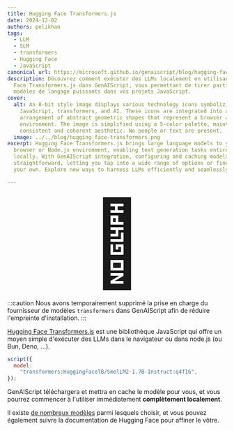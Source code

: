 ```yaml
---
title: Hugging Face Transformers.js
date: 2024-12-02
authors: pelikhan
tags:
  - LLM
  - SLM
  - transformers
  - Hugging Face
  - JavaScript
canonical_url: https://microsoft.github.io/genaiscript/blog/hugging-face-transformers
description: Découvrez comment exécuter des LLMs localement en utilisant Hugging
  Face Transformers.js dans GenAIScript, vous permettant de tirer parti de
  modèles de langage puissants dans vos projets JavaScript.
cover:
  alt: An 8-bit style image displays various technology icons symbolizing
    JavaScript, transformers, and AI. These icons are integrated into an
    arrangement of abstract geometric shapes that represent a browser and server
    environment. The image is simplified using a 5-color palette, maintaining a
    consistent and coherent aesthetic. No people or text are present.
  image: ../../blog/hugging-face-transformers.png
excerpt: Hugging Face Transformers.js brings large language models to your
  browser or Node.js environment, enabling text generation tasks entirely
  locally. With GenAIScript integration, configuring and caching models is
  straightforward, letting you tap into a wide range of options or fine-tune
  your own. Explore new ways to harness LLMs efficiently and seamlessly.

---
```



<BlogNarration />

<p style="text-align:center">
  <span style="font-size: 12rem;">🤗</span>
</p>

:::caution
Nous avons temporairement supprimé la prise en charge du fournisseur de modèles `transformers` dans GenAIScript afin de réduire l'empreinte d'installation.
:::

[Hugging Face Transformers.js](https://huggingface.co/docs/transformers.js/index) est une bibliothèque JavaScript qui offre un moyen simple d'exécuter des LLMs dans le navigateur ou dans node.js (ou Bun, Deno, ...).

```js 'model: "transformers:HuggingFaceTB/SmolLM2-1.7B-Instruct:q4f16"'
script({
  model:
    "transformers:HuggingFaceTB/SmolLM2-1.7B-Instruct:q4f16",
});
```

GenAIScript téléchargera et mettra en cache le modèle pour vous, et vous pourrez commencer à l'utiliser immédiatement **complètement localement**.

Il existe [de nombreux modèles](https://huggingface.co/models?pipeline_tag=text-generation\&library=transformers.js) parmi lesquels choisir, et vous pouvez également suivre la documentation de Hugging Face pour affiner le vôtre.
